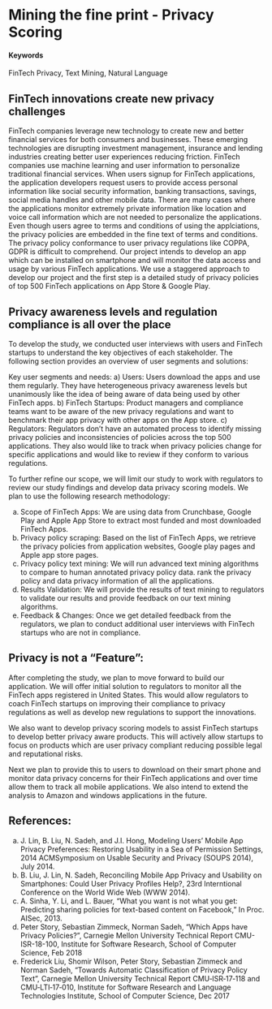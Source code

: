 # Mining the fine print - Privacy Scoring {#Fintech-Privacy-Scoring}

#### Keywords {-}

FinTech Privacy, Text Mining, Natural Language

## FinTech innovations create new privacy challenges

FinTech companies leverage new technology to create new and better financial services for both consumers and businesses. These emerging technologies are disrupting investment management, insurance and lending industries creating better user experiences reducing friction. FinTech companies use machine learning and user information to personalize traditional financial services. 
When users signup for FinTech applications, the application developers request users to provide access personal information like social security information, banking transactions, savings, social media handles and other mobile data. There are many cases where the applications monitor extremely private information like location and voice call information which are not needed to personalize the applications. Even though users agree to terms and conditions of using the applciations, the privacy policies are embedded in the fine text of terms and conditions. The privacy policy conformance to user privacy regulations like COPPA, GDPR is difficult to comprehend. Our project intends to develop an app which can be installed on smartphone and will monitor the data access and usage by various FinTech applications. We use a staggered approach to develop our project and the first step is a detailed study of privacy policies of top 500 FinTech applications on App Store & Google Play. 


## Privacy awareness levels and regulation compliance is all over the place

To develop the study, we conducted user interviews with users and FinTech startups to understand the key objectives of each stakeholder. The following section provides an overview of user segments and solutions:

Key user segments and needs:
a) Users: Users download the apps and use them regularly. They have heterogeneous privacy awareness levels but unanimously like the idea of being aware of data being used by other FinTech apps. 
b) FinTech Startups: Product managers and compliance teams want to be aware of the new privacy regulations and want to benchmark their app privacy with other apps on the App store. 
c) Regulators: Regulators don't have an automated process to identify missing privacy policies and inconsistencies of policies across the top 500 applications. They also would like to track when privacy policies change for specific applications and would like to review if they conform to various regulations. 

To further refine our scope, we will limit our study to work with regulators to review our study findings and develop data privacy scoring models. We plan to use the following research methodology:

a) Scope of FinTech Apps: We are using data from Crunchbase, Google Play and Apple App Store to extract most funded and most downloaded FinTech Apps. 
b) Privacy policy scraping: Based on the list of FinTech Apps, we retrieve the privacy policies from application websites, Google play pages and Apple app store pages. 
c) Privacy policy text mining: We will run advanced text mining algorithms to compare to human annotated privacy policy data. rank the privacy policy and data privacy information of all the applications. 
d) Results Validation: We will provide the results of text mining to regulators to validate our results and provide feedback on our text mining algorithms. 
e) Feedback & Changes: Once we get detailed feedback from the regulators, we plan to conduct additional user interviews with FinTech startups who are not in compliance. 


## Privacy is not a "Feature":

After completing the study, we plan to move forward to build our application.  We will offer initial solution to regulators to monitor all the FinTech apps registered in United States. This would allow regulators to coach FinTech startups on improving their compliance to privacy regulations as well as develop new regulations to support the innovations. 

We also want to develop privacy scoring models to assist FinTech startups to develop better privacy aware products. This will actively allow startups to focus on products which are user privacy compliant reducing possible legal and reputational risks. 

Next we plan to provide this to users to download on their smart phone and monitor data privacy concerns for their FinTech applications and over time allow them to track all mobile applications.  We also intend to extend the analysis to Amazon and windows applications in the future. 


## References:
a) J. Lin, B. Liu, N. Sadeh, and J.I. Hong, Modeling Users’ Mobile App Privacy Preferences: Restoring Usability in a Sea of Permission Settings, 2014 ACMSymposium on Usable Security and Privacy (SOUPS 2014), July 2014.
b) B. Liu, J. Lin, N. Sadeh, Reconciling Mobile App Privacy and Usability on Smartphones: Could User Privacy Profiles Help?, 23rd Interntional Conference on the World Wide Web (WWW 2014).
c) A. Sinha, Y. Li, and L. Bauer, “What you want is not what you get: Predicting sharing policies for text-based content on Facebook,” In Proc. AISec, 2013.
d) Peter Story, Sebastian Zimmeck, Norman Sadeh, "Which Apps have Privacy Policies?", Carnegie Mellon University Technical Report CMU-ISR-18-100, Institute for Software Research, School of Computer Science, Feb 2018
e) Frederick Liu, Shomir Wilson, Peter Story, Sebastian Zimmeck and Norman Sadeh, "Towards Automatic Classification of Privacy Policy Text", Carnegie Mellon University Technical Report CMU‐ISR‐17‐118 and CMU‐LTI‐17‐010, Institute for Software Research and Language Technologies Institute, School of Computer Science, Dec 2017
